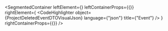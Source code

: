 
<SegmentedContainer
  leftElement={<ProjectDeletedEventDTODesc />}
  leftContainerProps={{}}
  rightElement={
    <CodeHighlighter
      object={ProjectDeletedEventDTOVisualJson}
      language={"json"}
      title={"Event"}
    />
  }
  rightContainerProps={{}}
/>
